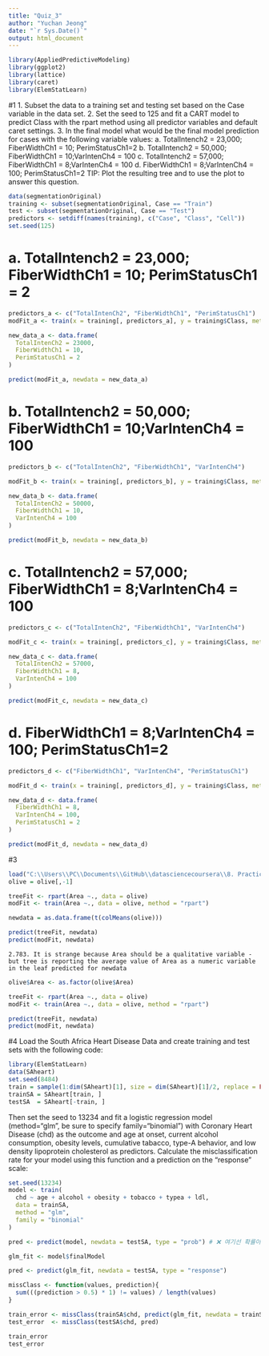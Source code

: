 ```yaml
---
title: "Quiz_3"
author: "Yuchan Jeong"
date: "`r Sys.Date()`"
output: html_document
---
```


```r
library(AppliedPredictiveModeling)
library(ggplot2)
library(lattice)
library(caret)
library(ElemStatLearn)
```


#1
1. Subset the data to a training set and testing set based on the Case variable in the data set. 
2. Set the seed to 125 and fit a CART model to predict Class with the rpart method using all predictor variables and default caret settings. 
3. In the final model what would be the final model prediction for cases with the following variable values:
a. TotalIntench2 = 23,000; FiberWidthCh1 = 10; PerimStatusCh1=2 
b. TotalIntench2 = 50,000; FiberWidthCh1 = 10;VarIntenCh4 = 100 
c. TotalIntench2 = 57,000; FiberWidthCh1 = 8;VarIntenCh4 = 100 
d. FiberWidthCh1 = 8;VarIntenCh4 = 100; PerimStatusCh1=2 
TIP: Plot the resulting tree and to use the plot to answer this question.


```r
data(segmentationOriginal)
training <- subset(segmentationOriginal, Case == "Train")
test <- subset(segmentationOriginal, Case == "Test")
predictors <- setdiff(names(training), c("Case", "Class", "Cell"))
set.seed(125)
```


# a. TotalIntench2 = 23,000; FiberWidthCh1 = 10; PerimStatusCh1 = 2 
```r
predictors_a <- c("TotalIntenCh2", "FiberWidthCh1", "PerimStatusCh1")
modFit_a <- train(x = training[, predictors_a], y = training$Class, method = "rpart")

new_data_a <- data.frame(
  TotalIntenCh2 = 23000,
  FiberWidthCh1 = 10,
  PerimStatusCh1 = 2
)

predict(modFit_a, newdata = new_data_a)
```

# b. TotalIntench2 = 50,000; FiberWidthCh1 = 10;VarIntenCh4 = 100 

```r
predictors_b <- c("TotalIntenCh2", "FiberWidthCh1", "VarIntenCh4")

modFit_b <- train(x = training[, predictors_b], y = training$Class, method = "rpart")

new_data_b <- data.frame(
  TotalIntenCh2 = 50000,
  FiberWidthCh1 = 10,
  VarIntenCh4 = 100
)

predict(modFit_b, newdata = new_data_b)

```

# c. TotalIntench2 = 57,000; FiberWidthCh1 = 8;VarIntenCh4 = 100 

```r
predictors_c <- c("TotalIntenCh2", "FiberWidthCh1", "VarIntenCh4")

modFit_c <- train(x = training[, predictors_c], y = training$Class, method = "rpart")

new_data_c <- data.frame(
  TotalIntenCh2 = 57000,
  FiberWidthCh1 = 8,
  VarIntenCh4 = 100
)

predict(modFit_c, newdata = new_data_c)
```


# d. FiberWidthCh1 = 8;VarIntenCh4 = 100; PerimStatusCh1=2 


```r
predictors_d <- c("FiberWidthCh1", "VarIntenCh4", "PerimStatusCh1")

modFit_d <- train(x = training[, predictors_d], y = training$Class, method = "rpart")

new_data_d <- data.frame(
  FiberWidthCh1 = 8,
  VarIntenCh4 = 100,
  PerimStatusCh1 = 2
)

predict(modFit_d, newdata = new_data_d)
```


#3

```r
load("C:\\Users\\PC\\Documents\\GitHub\\datasciencecoursera\\8. Practical Machine Learning\\Quiz\\olive.rda")
olive = olive[,-1]
```

```r
treeFit <- rpart(Area ~., data = olive)
modFit <- train(Area ~., data = olive, method = "rpart")

newdata = as.data.frame(t(colMeans(olive)))

predict(treeFit, newdata)
predict(modFit, newdata)
```
```
2.783. It is strange because Area should be a qualitative variable - but tree is reporting the average value of Area as a numeric variable in the leaf predicted for newdata
```
```r
olive$Area <- as.factor(olive$Area)

treeFit <- rpart(Area ~., data = olive)
modFit <- train(Area ~., data = olive, method = "rpart")

predict(treeFit, newdata)
predict(modFit, newdata)
```


#4
Load the South Africa Heart Disease Data and create training and test sets with the following code:

```r
library(ElemStatLearn)
data(SAheart)
set.seed(8484)
train = sample(1:dim(SAheart)[1], size = dim(SAheart)[1]/2, replace = FALSE)
trainSA = SAheart[train, ]
testSA  = SAheart[-train, ]
```
Then set the seed to 13234 and fit a logistic regression model  (method="glm", be sure to specify family="binomial") with Coronary Heart Disease (chd) as the outcome and age at onset, current alcohol consumption, obesity levels, cumulative tabacco, type-A behavior, and low density lipoprotein cholesterol as predictors. Calculate the misclassification rate for your model using this function and a prediction on the "response" scale:
```r
set.seed(13234)
model <- train(
  chd ~ age + alcohol + obesity + tobacco + typea + ldl,
  data = trainSA,
  method = "glm",
  family = "binomial"
)

pred <- predict(model, newdata = testSA, type = "prob") # ❌ 여기선 확률이 안 나옴 (glm은 factor일 때만)
```

```r
glm_fit <- model$finalModel

pred <- predict(glm_fit, newdata = testSA, type = "response")

missClass <- function(values, prediction){
  sum(((prediction > 0.5) * 1) != values) / length(values)
}

train_error <- missClass(trainSA$chd, predict(glm_fit, newdata = trainSA, type = "response"))
test_error  <- missClass(testSA$chd, pred)

train_error
test_error
```
